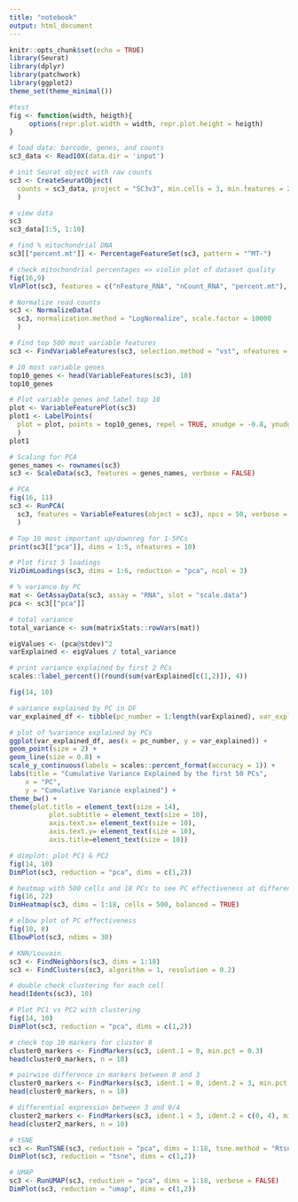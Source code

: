 ```yaml
---
title: "notebook"
output: html_document
---
```


```r
knitr::opts_chunk$set(echo = TRUE)
library(Seurat)
library(dplyr)
library(patchwork)
library(ggplot2)
theme_set(theme_minimal())
```

```r
#test
fig <- function(width, heigth){
     options(repr.plot.width = width, repr.plot.height = heigth)
}
```

```r
# load data: barcode, genes, and counts
sc3_data <- Read10X(data.dir = 'input')
```

```r
# init Seurat object with raw counts
sc3 <- CreateSeuratObject(
  counts = sc3_data, project = "SC3v3", min.cells = 3, min.features = 200
  )
```

```r
# view data
sc3
sc3_data[1:5, 1:10]
```

```r
# find % mitochondrial DNA
sc3[["percent.mt"]] <- PercentageFeatureSet(sc3, pattern = "^MT-")
```

```r
# check mitochondrial percentages => violin plot of dataset quality
fig(16,9)
VlnPlot(sc3, features = c("nFeature_RNA", "nCount_RNA", "percent.mt"), ncol = 3)
```

```r
# Normalize read counts
sc3 <- NormalizeData(
  sc3, normalization.method = "LogNormalize", scale.factor = 10000
  )
```

```r
# Find top 500 most variable features
sc3 <- FindVariableFeatures(sc3, selection.method = "vst", nfeatures = 500)

# 10 most variable genes
top10_genes <- head(VariableFeatures(sc3), 10)
top10_genes
```

```r
# Plot variable genes and label top 10
plot <- VariableFeaturePlot(sc3)
plot1 <- LabelPoints(
  plot = plot, points = top10_genes, repel = TRUE, xnudge = -0.8, ynudge = 0
  )
plot1
```

```r
# Scaling for PCA
genes_names <- rownames(sc3)
sc3 <- ScaleData(sc3, features = genes_names, verbose = FALSE)
```

```r
# PCA
fig(16, 11)
sc3 <- RunPCA(
  sc3, features = VariableFeatures(object = sc3), npcs = 50, verbose = FALSE
  )

# Top 10 most important up/downreg for 1-5PCs
print(sc3[["pca"]], dims = 1:5, nfeatures = 10) 

# Plot first 5 loadings
VizDimLoadings(sc3, dims = 1:6, reduction = "pca", ncol = 3)
```

```r
# % variance by PC
mat <- GetAssayData(sc3, assay = "RNA", slot = "scale.data")
pca <- sc3[["pca"]]

# total variance
total_variance <- sum(matrixStats::rowVars(mat))

eigValues <- (pca@stdev)^2
varExplained <- eigValues / total_variance

# print variance explained by first 2 PCs
scales::label_percent()(round(sum(varExplained[c(1,2)]), 4))

```

```r
fig(14, 10)

# variance explained by PC in DF
var_explained_df <- tibble(pc_number = 1:length(varExplained), var_explained = cumsum(varExplained))

# plot of %variance explained by PCs
ggplot(var_explained_df, aes(x = pc_number, y = var_explained)) +
geom_point(size = 2) +
geom_line(size = 0.8) +
scale_y_continuous(labels = scales::percent_format(accuracy = 1)) +
labs(title = "Cumulative Variance Explained by the first 50 PCs",
    x = "PC",
    y = "Cumulative Variance explained") +
theme_bw() +
theme(plot.title = element_text(size = 14),
          plot.subtitle = element_text(size = 10),
          axis.text.x= element_text(size = 10),
          axis.text.y= element_text(size = 10), 
          axis.title=element_text(size = 10))
```

```r
# dimplot: plot PC1 & PC2
fig(14, 10)
DimPlot(sc3, reduction = "pca", dims = c(1,2))
```

```r
# heatmap with 500 cells and 18 PCs to see PC effectiveness at differentiating cells
fig(16, 22)
DimHeatmap(sc3, dims = 1:18, cells = 500, balanced = TRUE)
```

```r
# elbow plot of PC effectiveness
fig(10, 8)
ElbowPlot(sc3, ndims = 30)
```

```r
# KNN/Louvain
sc3 <- FindNeighbors(sc3, dims = 1:18)
sc3 <- FindClusters(sc3, algorithm = 1, resolution = 0.2)

# double check clustering for each cell
head(Idents(sc3), 10)
```

```r
# Plot PC1 vs PC2 with clustering
fig(14, 10)
DimPlot(sc3, reduction = "pca", dims = c(1,2))
```

```r
# check top 10 markers for cluster 0
cluster0_markers <- FindMarkers(sc3, ident.1 = 0, min.pct = 0.3)
head(cluster0_markers, n = 10)
```

```r
# pairwise difference in markers between 0 and 3
cluster0_markers <- FindMarkers(sc3, ident.1 = 0, ident.2 = 3, min.pct = 0.3)
head(cluster0_markers, n = 10)
```

```r
# differential expression between 3 and 0/4
cluster2_markers <- FindMarkers(sc3, ident.1 = 3, ident.2 = c(0, 4), min.pct = 0.3)
head(cluster2_markers, n = 10)
```

```r
# tSNE
sc3 <- RunTSNE(sc3, reduction = "pca", dims = 1:18, tsne.method = "Rtsne")
DimPlot(sc3, reduction = "tsne", dims = c(1,2))
```

```r
# UMAP
sc3 <- RunUMAP(sc3, reduction = "pca", dims = 1:18, verbose = FALSE)
DimPlot(sc3, reduction = "umap", dims = c(1,2))
```
